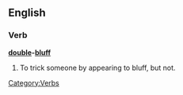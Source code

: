 ==English==

===Verb===
'''[[double]]-[[bluff]]'''

# To trick someone by appearing to bluff, but not.

[[Category:Verbs]]